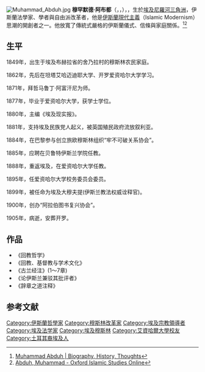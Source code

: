 [[File:Muhammad_Abduh.jpg|thumb]]
'''穆罕默德·阿布都'''（{{lang-en|'''Muḥammad 'Abduh'''}}，{{lang-ar|'''محمد عبده'''}}，{{bd|1849年|？月？日|1905年|7月11日<ref>[https://www.britannica.com/biography/Muhammad-Abduh 大英百科全書]</ref>|catIdx=M}}），，生於[[埃及|埃及]][[尼羅河三角洲|尼羅河三角洲]]，伊斯蘭法學家、學者與自由派改革者，他是[[伊斯蘭現代主義|伊斯蘭現代主義]]（Islamic Modernism）思潮的開創者之一。他放寬了傳統式嚴格的伊斯蘭儀式、信條與家庭關係。<ref>[https://www.britannica.com/biography/Muhammad-Abduh Muhammad Abduh | Biography, History, Thoughts]</ref><ref>[http://www.oxfordislamicstudies.com/article/opr/t125/e15 Abduh, Muhammad - Oxford Islamic Studies Online]</ref>

==生平==
1849年，出生于埃及布赫拉省的舍乃拉村的穆斯林农民家庭。

1862年，先后在坦塔艾哈迈迪耶大学、开罗爱资哈尔大学学习。

1871年，拜哲马鲁丁·阿富汗尼为师。

1877年，毕业于爱资哈尔大学，获学士学位。

1880年，主编《埃及现实报》。

1881年，支持埃及民族党人起义，被英国殖民政府流放叙利亚。

1884年，在巴黎参与创立旅欧穆斯林组织“牢不可破关系协会”。

1885年，应聘在贝鲁特伊斯兰学院任教。

1888年，重返埃及，在爱资哈尔大学任教。

1895年，任爱资哈尔大学校务委员会委员。

1899年，被任命为埃及大穆夫提(伊斯兰教法权威诠释官)。

1900年，创办“阿拉伯图书复兴协会”。

1905年，病逝，安葬开罗。

==作品==
*《回教哲学》
*《回教、基督教与学术文化》
*《古兰经注》(1～7章)
*《论伊斯兰兼驳其批评者》
*《辞章之道注释》

== 参考文献 ==
{{Reflist}}

{{Authority control}}
{{DEFAULTSORT: Abuduh, Muhammad}}
[[Category:伊斯蘭哲學家|Category:伊斯蘭哲學家]]
[[Category:穆斯林改革家|Category:穆斯林改革家]]
[[Category:埃及宗教領導者|Category:埃及宗教領導者]]
[[Category:埃及法学家|Category:埃及法学家]]
[[Category:埃及穆斯林|Category:埃及穆斯林]]
[[Category:艾資哈爾大學校友|Category:艾資哈爾大學校友]]
[[Category:土耳其裔埃及人|Category:土耳其裔埃及人]]